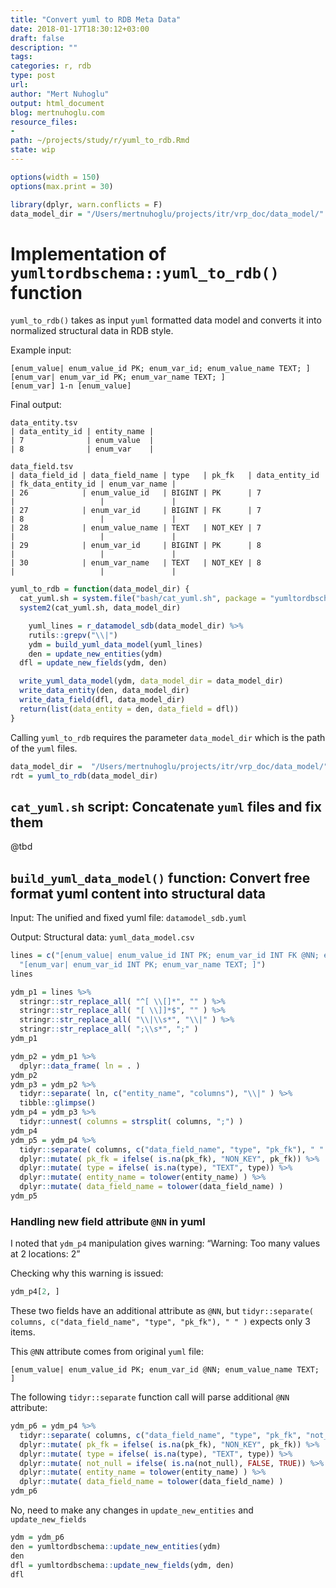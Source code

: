 ```yaml
---
title: "Convert yuml to RDB Meta Data"
date: 2018-01-17T18:30:12+03:00 
draft: false
description: ""
tags:
categories: r, rdb
type: post
url:
author: "Mert Nuhoglu"
output: html_document
blog: mertnuhoglu.com
resource_files:
-
path: ~/projects/study/r/yuml_to_rdb.Rmd
state: wip
---
```


<style>
  .main-container {
    max-width: 1600px !important;
  }
</style>

``` r
options(width = 150)
options(max.print = 30)
``` 

```r
library(dplyr, warn.conflicts = F)
data_model_dir = "/Users/mertnuhoglu/projects/itr/vrp_doc/data_model/"
```

# Implementation of `yumltordbschema::yuml_to_rdb()` function

`yuml_to_rdb()` takes as input `yuml` formatted data model and converts it into normalized structural data in RDB style.

Example input:

    [enum_value| enum_value_id PK; enum_var_id; enum_value_name TEXT; ]
    [enum_var| enum_var_id PK; enum_var_name TEXT; ]
    [enum_var] 1-n [enum_value]

Final output:

    data_entity.tsv
    | data_entity_id | entity_name |
    | 7              | enum_value  |
    | 8              | enum_var    |

    data_field.tsv
    | data_field_id | data_field_name | type   | pk_fk   | data_entity_id | fk_data_entity_id | enum_var_name |
    | 26            | enum_value_id   | BIGINT | PK      | 7              |                   |               |
    | 27            | enum_var_id     | BIGINT | FK      | 7              | 8                 |               |
    | 28            | enum_value_name | TEXT   | NOT_KEY | 7              |                   |               |
    | 29            | enum_var_id     | BIGINT | PK      | 8              |                   |               |
    | 30            | enum_var_name   | TEXT   | NOT_KEY | 8              |                   |               |

``` r
yuml_to_rdb = function(data_model_dir) {
  cat_yuml.sh = system.file("bash/cat_yuml.sh", package = "yumltordbschema")
  system2(cat_yuml.sh, data_model_dir)

	yuml_lines = r_datamodel_sdb(data_model_dir) %>% 
    rutils::grepv("\\|")
	ydm = build_yuml_data_model(yuml_lines)
	den = update_new_entities(ydm)
  dfl = update_new_fields(ydm, den)

  write_yuml_data_model(ydm, data_model_dir = data_model_dir)
  write_data_entity(den, data_model_dir)
  write_data_field(dfl, data_model_dir)
  return(list(data_entity = den, data_field = dfl))
}
``` 

Calling `yuml_to_rdb` requires the parameter `data_model_dir` which is the path of the `yuml` files.

``` r
data_model_dir =  "/Users/mertnuhoglu/projects/itr/vrp_doc/data_model/"
rdt = yuml_to_rdb(data_model_dir)
``` 

## `cat_yuml.sh` script: Concatenate `yuml` files and fix them

@tbd

## `build_yuml_data_model()` function: Convert free format yuml content into structural data

Input: The unified and fixed yuml file: `datamodel_sdb.yuml`

Output: Structural data: `yuml_data_model.csv`

```r
lines = c("[enum_value| enum_value_id INT PK; enum_var_id INT FK @NN; enum_value_name TEXT; ]",
  "[enum_var| enum_var_id INT PK; enum_var_name TEXT; ]")
lines
```

``` r
ydm_p1 = lines %>%
  stringr::str_replace_all( "^[ \\[]*", "" ) %>%
  stringr::str_replace_all( "[ \\]]*$", "" ) %>%
  stringr::str_replace_all( "\\|\\s*", "\\|" ) %>%
  stringr::str_replace_all( ";\\s*", ";" ) 
ydm_p1 
```

``` r
ydm_p2 = ydm_p1 %>%
  dplyr::data_frame( ln = . ) 
ydm_p2 
ydm_p3 = ydm_p2 %>%
  tidyr::separate( ln, c("entity_name", "columns"), "\\|" ) %>%
  tibble::glimpse()
ydm_p4 = ydm_p3 %>%
  tidyr::unnest( columns = strsplit( columns, ";") ) 
ydm_p4 
ydm_p5 = ydm_p4 %>%
  tidyr::separate( columns, c("data_field_name", "type", "pk_fk"), " " ) %>%
  dplyr::mutate( pk_fk = ifelse( is.na(pk_fk), "NON_KEY", pk_fk)) %>%
  dplyr::mutate( type = ifelse( is.na(type), "TEXT", type)) %>%
  dplyr::mutate( entity_name = tolower(entity_name) ) %>%
  dplyr::mutate( data_field_name = tolower(data_field_name) ) 
ydm_p5 
```

### Handling new field attribute `@NN` in yuml 

I noted that `ydm_p4` manipulation gives warning: "Warning: Too many values at 2 locations: 2"

Checking why this warning is issued:

``` r
ydm_p4[2, ]
```

These two fields have an additional attribute as `@NN`, but `tidyr::separate( columns, c("data_field_name", "type", "pk_fk"), " " )` expects only 3 items.

This `@NN` attribute comes from original `yuml` file:

    [enum_value| enum_value_id PK; enum_var_id @NN; enum_value_name TEXT; ]

The following `tidyr::separate` function call will parse additional `@NN` attribute:

``` r
ydm_p6 = ydm_p4 %>%
  tidyr::separate( columns, c("data_field_name", "type", "pk_fk", "not_null"), " " ) %>%
  dplyr::mutate( pk_fk = ifelse( is.na(pk_fk), "NON_KEY", pk_fk)) %>%
  dplyr::mutate( type = ifelse( is.na(type), "TEXT", type)) %>%
  dplyr::mutate( not_null = ifelse( is.na(not_null), FALSE, TRUE)) %>%
  dplyr::mutate( entity_name = tolower(entity_name) ) %>%
  dplyr::mutate( data_field_name = tolower(data_field_name) ) 
ydm_p6
``` 

No, need to make any changes in `update_new_entities` and `update_new_fields`

``` r
ydm = ydm_p6
den = yumltordbschema::update_new_entities(ydm)
den
dfl = yumltordbschema::update_new_fields(ydm, den)
dfl
``` 

